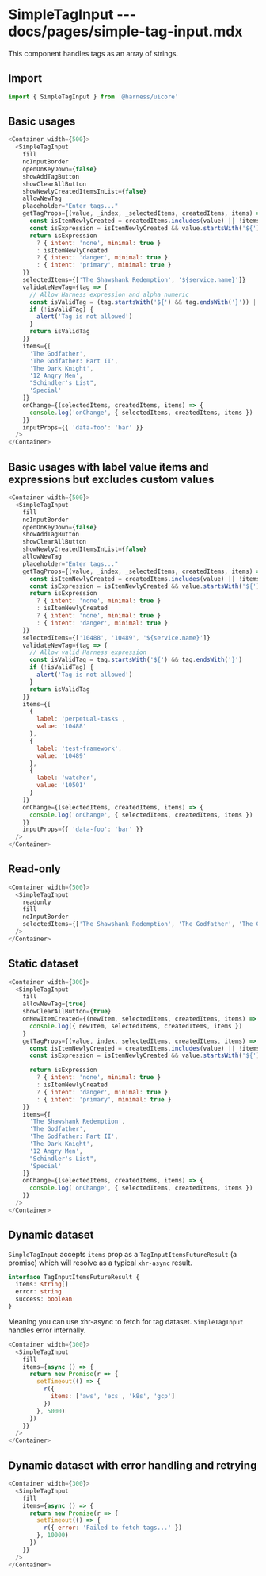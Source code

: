 # SimpleTagInput --- docs/pages/simple-tag-input.mdx

This component handles tags as an array of strings.

## Import

```js
import { SimpleTagInput } from '@harness/uicore'
```

## Basic usages

```js live=true
<Container width={500}>
  <SimpleTagInput
    fill
    noInputBorder
    openOnKeyDown={false}
    showAddTagButton
    showClearAllButton
    showNewlyCreatedItemsInList={false}
    allowNewTag
    placeholder="Enter tags..."
    getTagProps={(value, _index, _selectedItems, createdItems, items) => {
      const isItemNewlyCreated = createdItems.includes(value) || !items.includes(value)
      const isExpression = isItemNewlyCreated && value.startsWith('${') && value.endsWith('}')
      return isExpression
        ? { intent: 'none', minimal: true }
        : isItemNewlyCreated
        ? { intent: 'danger', minimal: true }
        : { intent: 'primary', minimal: true }
    }}
    selectedItems={['The Shawshank Redemption', '${service.name}']}
    validateNewTag={tag => {
      // Allow Harness expression and alpha numeric
      const isValidTag = (tag.startsWith('${') && tag.endsWith('}')) || new RegExp('^[a-z0-9-]+$').test(tag)
      if (!isValidTag) {
        alert('Tag is not allowed')
      }
      return isValidTag
    }}
    items={[
      'The Godfather',
      'The Godfather: Part II',
      'The Dark Knight',
      '12 Angry Men',
      "Schindler's List",
      'Special'
    ]}
    onChange={(selectedItems, createdItems, items) => {
      console.log('onChange', { selectedItems, createdItems, items })
    }}
    inputProps={{ 'data-foo': 'bar' }}
  />
</Container>
```

## Basic usages with label value items and expressions but excludes custom values

```js live=true
<Container width={500}>
  <SimpleTagInput
    fill
    noInputBorder
    openOnKeyDown={false}
    showAddTagButton
    showClearAllButton
    showNewlyCreatedItemsInList={false}
    allowNewTag
    placeholder="Enter tags..."
    getTagProps={(value, _index, _selectedItems, createdItems, items) => {
      const isItemNewlyCreated = createdItems.includes(value) || !items.includes(value)
      const isExpression = isItemNewlyCreated && value.startsWith('${') && value.endsWith('}')
      return isExpression
        ? { intent: 'none', minimal: true }
        : isItemNewlyCreated
        ? { intent: 'none', minimal: true }
        : { intent: 'danger', minimal: true }
    }}
    selectedItems={['10488', '10489', '${service.name}']}
    validateNewTag={tag => {
      // Allow valid Harness expression
      const isValidTag = tag.startsWith('${') && tag.endsWith('}')
      if (!isValidTag) {
        alert('Tag is not allowed')
      }
      return isValidTag
    }}
    items={[
      {
        label: 'perpetual-tasks',
        value: '10488'
      },
      {
        label: 'test-framework',
        value: '10489'
      },
      {
        label: 'watcher',
        value: '10501'
      }
    ]}
    onChange={(selectedItems, createdItems, items) => {
      console.log('onChange', { selectedItems, createdItems, items })
    }}
    inputProps={{ 'data-foo': 'bar' }}
  />
</Container>
```

## Read-only

```js live=true
<Container width={500}>
  <SimpleTagInput
    readonly
    fill
    noInputBorder
    selectedItems={['The Shawshank Redemption', 'The Godfather', 'The Godfather: Part II', 'The Dark Knight']}
  />
</Container>
```

## Static dataset

```js live=true
<Container width={300}>
  <SimpleTagInput
    fill
    allowNewTag={true}
    showClearAllButton={true}
    onNewItemCreated={(newItem, selectedItems, createdItems, items) =>
      console.log({ newItem, selectedItems, createdItems, items })
    }
    getTagProps={(value, index, selectedItems, createdItems, items) => {
      const isItemNewlyCreated = createdItems.includes(value) || !items.includes(value)
      const isExpression = isItemNewlyCreated && value.startsWith('${') && value.endsWith('}')

      return isExpression
        ? { intent: 'none', minimal: true }
        : isItemNewlyCreated
        ? { intent: 'danger', minimal: true }
        : { intent: 'primary', minimal: true }
    }}
    items={[
      'The Shawshank Redemption',
      'The Godfather',
      'The Godfather: Part II',
      'The Dark Knight',
      '12 Angry Men',
      "Schindler's List",
      'Special'
    ]}
    onChange={(selectedItems, createdItems, items) => {
      console.log('onChange', { selectedItems, createdItems, items })
    }}
  />
</Container>
```

## Dynamic dataset

`SimpleTagInput` accepts `items` prop as a `TagInputItemsFutureResult` (a promise) which will resolve as a typical `xhr-async` result.

```ts
interface TagInputItemsFutureResult {
  items: string[]
  error: string
  success: boolean
}
```

Meaning you can use xhr-async to fetch for tag dataset. `SimpleTagInput` handles error internally.

```js live=true
<Container width={300}>
  <SimpleTagInput
    fill
    items={async () => {
      return new Promise(r => {
        setTimeout(() => {
          r({
            items: ['aws', 'ecs', 'k8s', 'gcp']
          })
        }, 5000)
      })
    }}
  />
</Container>
```

## Dynamic dataset with error handling and retrying

```js live=true
<Container width={300}>
  <SimpleTagInput
    fill
    items={async () => {
      return new Promise(r => {
        setTimeout(() => {
          r({ error: 'Failed to fetch tags...' })
        }, 10000)
      })
    }}
  />
</Container>
```
